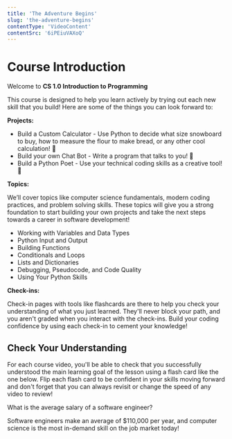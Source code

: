 ```yaml
---
title: 'The Adventure Begins'
slug: 'the-adventure-begins'
contentType: 'VideoContent'
contentSrc: '6iPEiuVAXoQ'
---
```


# Course Introduction

Welcome to **CS 1.0 Introduction to Programming**

This course is designed to help you learn actively by trying out each new skill that you build! Here are some of the things you can look forward to:

**Projects:**
* Build a Custom Calculator - Use Python to decide what size snowboard to buy, how to measure the flour to make bread, or any other cool calculation! :abacus:
* Build your own Chat Bot - Write a program that talks to you! :robot:
* Build a Python Poet - Use your technical coding skills as a creative tool! :art:

**Topics:**

We’ll cover topics like computer science fundamentals, modern coding practices, and problem solving skills. These topics will give you a strong foundation to start building your own projects and take the next steps towards a career in software development!

* Working with Variables and Data Types
* Python Input and Output
* Building Functions
* Conditionals and Loops
* Lists and Dictionaries
* Debugging, Pseudocode, and Code Quality
* Using Your Python Skills

**Check-ins:**

Check-in pages with tools like flashcards are there to help you check your understanding of what you just learned. They'll never block your path, and you aren't graded when you interact with the check-ins. Build your coding confidence by using each check-in to cement your knowledge!

## Check Your Understanding

For each course video, you'll be able to check that you successfully understood the main learning goal of the lesson using a flash card like the one below. Flip each flash card to be confident in your skills moving forward and don't forget that you can always revisit or change the speed of any video to review!

<FlashCard>
<Prompt>

What is the average salary of a software engineer?

</Prompt>
<Answer>

Software engineers make an average of $110,000 per year, and computer science is the most in-demand skill on the job market today!

</Answer>
</FlashCard>